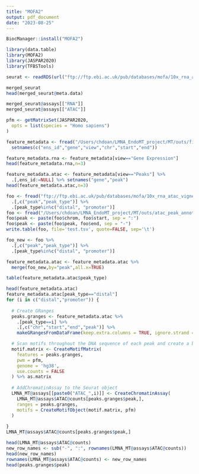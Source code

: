 ```yaml
---
title: "MOFA2"
output: pdf_document
date: "2023-08-25"
---
```


```r
BiocManager::install("MOFA2")
```

```r
library(data.table)
library(MOFA2)
library(JASPAR2020)
library(TFBSTools)
```

```r
seurat <- readRDS(url("ftp://ftp.ebi.ac.uk/pub/databases/mofa/10x_rna_atac_vignette/seurat.rds"))
```


```r
merged_seurat
head(merged_seurat@meta.data)
```

```r
merged_seurat@assays[["RNA"]]
merged_seurat@assays[["ATAC"]]
```


```r
pfm <- getMatrixSet(JASPAR2020,
  opts = list(species = "Homo sapiens")
)
```

```r
feature_metadata <- fread("/Users/chdoan/LMNA_EndoMT_project/MT/outs/filtered_feature_bc_matrix/features.tsv.gz") %>%
  setnames(c("ens_id","gene","view","chr","start","end"))
```

```r
feature_metadata.rna <- feature_metadata[view=="Gene Expression"]
head(feature_metadata.rna,n=3)
```

```r
feature_metadata.atac <- feature_metadata[view=="Peaks"] %>% 
  .[,ens_id:=NULL] %>% setnames("gene","peak")
head(feature_metadata.atac,n=3)
```

```r
foo <- fread("ftp://ftp.ebi.ac.uk/pub/databases/mofa/10x_rna_atac_vignette/atac_peak_annotation.tsv") %>%
  .[,c("peak","peak_type")] %>%
  .[peak_type%in%c("distal", "promoter")]
foo <- fread("/Users/chdoan/LMNA_EndoMT_project/MT/outs/atac_peak_annotation.tsv")
foo$peak <- paste(foo$chrom, foo$start, sep = ":")
foo$peak <- paste(foo$peak, foo$end, sep = "-")
write.table(foo, file='test.tsv', quote=FALSE, sep='\t')

foo_new <- foo %>%
  .[,c("peak","peak_type")] %>%
  .[peak_type%in%c("distal", "promoter")]

feature_metadata.atac <- feature_metadata.atac %>% 
  merge(foo_new,by="peak",all.x=TRUE)

table(feature_metadata.atac$peak_type)
```

```r
head(feature_metadata.atac)
feature_metadata.atac[peak_type=="distal"]
for (i in c("distal","promoter")) {
  
  # Create GRanges
  peaks.granges <- feature_metadata.atac %>%
    .[peak_type==i] %>%
    .[,c("chr","start","end","peak")] %>%
    makeGRangesFromDataFrame(keep.extra.columns = TRUE, ignore.strand = TRUE)

  # Scan motifs throughout the DNA sequence of each peak and create a binary matrix of motif-peak presence.
  motif.matrix <- CreateMotifMatrix(
    features = peaks.granges,
    pwm = pfm,
    genome = 'hg38',
    use.counts = FALSE
  ) %>% as.matrix
  
  # AddChromatinAssay to the Seurat object
  LMNA_MT@assays[[paste0("ATAC_",i)]] <- CreateChromatinAssay(
    LMNA_MT@assays$ATAC@counts[peaks.granges$peak,],
    ranges = peaks.granges,
    motifs = CreateMotifObject(motif.matrix, pfm)
  )
  
}
LMNA_MT@assays$ATAC@counts[peaks.granges$peak,]

head(LMNA_MT@assays$ATAC@counts)
new_row_names <- sub("-", ":", rownames(LMNA_MT@assays$ATAC@counts))
head(new_row_names)
rownames(LMNA_MT@assays$ATAC@counts) <- new_row_names
head(peaks.granges$peak)
```

